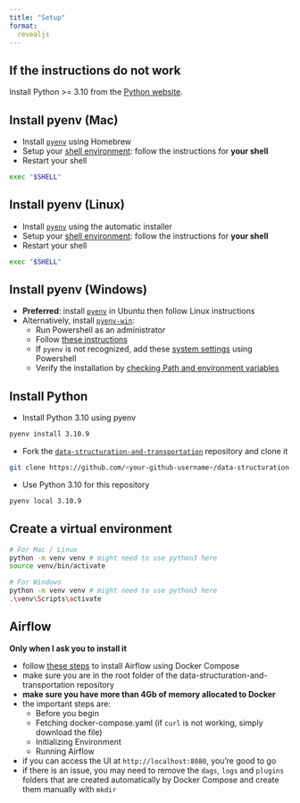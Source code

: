 ```yaml
---
title: "Setup"
format: 
  revealjs
---
```


## If the instructions do not work

Install Python >= 3.10 from the [Python website](https://www.python.org/downloads/).

## Install pyenv (Mac)


- Install [`pyenv`](https://github.com/pyenv/pyenv#installation) using Homebrew
- Setup your [shell environment](https://github.com/pyenv/pyenv#set-up-your-shell-environment-for-pyenv): follow the instructions for **your shell**
- Restart your shell

```.bash
exec "$SHELL"
```

## Install pyenv (Linux)


- Install [`pyenv`](https://github.com/pyenv/pyenv#automatic-installer) using the automatic installer
- Setup your [shell environment](https://github.com/pyenv/pyenv#set-up-your-shell-environment-for-pyenv): follow the instructions for **your shell**
- Restart your shell

```.bash
exec "$SHELL"
```

## Install pyenv (Windows)

- **Preferred**: install [`pyenv`](https://github.com/pyenv/pyenv#automatic-installer) in Ubuntu then follow Linux instructions
- Alternatively, install [`pyenv-win`](https://github.com/pyenv-win/pyenv-win):
    - Run Powershell as an administrator
    - Follow [these instructions](https://github.com/pyenv-win/pyenv-win/blob/master/docs/installation.md#powershell)
    - If `pyenv` is not recognized, add these [system settings](https://github.com/pyenv-win/pyenv-win/blob/master/docs/installation.md#add-system-settings) using Powershell
    - Verify the installation by [checking Path and environment variables](https://github.com/pyenv-win/pyenv-win/blob/master/README.md#manually-check-the-settings)

## Install Python 

- Install Python 3.10 using pyenv

```.bash
pyenv install 3.10.9
```

- Fork the [`data-structuration-and-transportation`](https://github.com/Tutuchan/data-structuration-and-transportation/fork) repository and clone it

```.bash
git clone https://github.com/<your-github-username>/data-structuration-and-transportation.git
```

- Use Python 3.10 for this repository

```.bash
pyenv local 3.10.9
```

## Create a virtual environment

```.bash
# For Mac / Linux
python -m venv venv # might need to use python3 here
source venv/bin/activate

# For Windows
python -m venv venv # might need to use python3 here
.\venv\Scripts\activate
```

## Airflow

**Only when I ask you to install it**

- follow [these steps](https://airflow.apache.org/docs/apache-airflow/stable/howto/docker-compose/index.html) to install Airflow using Docker Compose
- make sure you are in the root folder of the data-structuration-and-transportation repository
- **make sure you have more than 4Gb of memory allocated to Docker**
- the important steps are:
    - Before you begin
    - Fetching docker-compose.yaml (if `curl` is not working, simply download the file)
    - Initializing Environment
    - Running Airflow
- if you can access the UI at `http://localhost:8080`, you're good to go
- if there is an issue, you may need to remove the `dags`, `logs` and `plugins` folders that are created automatically by Docker Compose and create them manually with `mkdir`